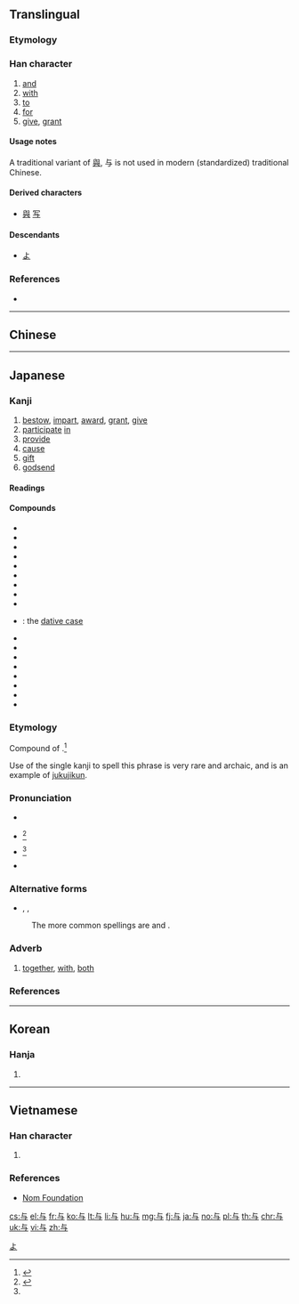 {{also|與}}
{{character info/new}}

==Translingual==
{{stroke order|type=bw|strokes=3}}

{{ja-forms|与|与|[[與]]}}

===Etymology===
{{Han etyl}}

===Han character===
{{Han char|rn=1|rad=一|as=03|sn=4|four=21407|canj=YSM}}

# [[and]]
# [[with]]
# [[to]]
# [[for]]
# [[give]], [[grant]]

====Usage notes====
A traditional variant of [[與]], 与 is not used in modern (standardized) traditional Chinese.

====Derived characters====
* [[與]] [[写]]

====Descendants====
* [[よ]]

===References===
* {{Han ref|kx=0077.010|dkj=00020|dj=0154.010|hdz=10005.030|uh=4E0E|ud=19982|bh=C94F|bd=51535}}

[[Category:Han characters from which hiragana were derived|よ]]

----

==Chinese==
{{zh-see|與}}

----

==Japanese==

===Kanji===
{{ja-kanji|grade=c|rs=一03|style=s|kyu=與}}

# [[bestow]], [[impart]], [[award]], [[grant]], [[give]]
# [[participate]] [[in]]
# [[provide]]
# [[cause]]
# [[gift]]
# [[godsend]]

====Readings====
{{ja-readings
|on=[[よ]] (yo)
|kun=[[あたう]] ([[与う]], atau), [[あたゆ]] ([[与ゆ]], atayu), [[あたえる]] ([[与える]], ataeru), [[あずかる]] ([[与る]], [[与かる]], azukaru), [[くみす]] ([[与す]], kumisu), [[くみする]] ([[与する]], kumisuru), [[ともに]] (tomo ni)
|nanori=[[とも]] (tomo), [[ゆ]] (yu)
}}

====Compounds====
{{der-top|Compounds}}
* {{ja-l|関与|かんよ|kan'yo}}
* {{ja-l|給与|きゅうよ|kyūyo}}
* {{ja-l|供与|きょうよ|kyōyo}}
* {{ja-l|授与|じゅよ|juyo}}
* {{ja-l|賞与|しょうよ|shōyo}}
* {{ja-l|生殺与奪}}
* {{ja-l|贈与|ぞうよ|zōyo}}
* {{ja-l|天与|てんよ|ten'yo}}
* {{ja-l|付与|ふよ|fuyo}}
* {{ja-l|与格|よかく|yokaku}}: the [[dative case]]
* {{ja-l|与件}}
* {{ja-l|与太}}
* {{ja-l|与太郎}}
* {{ja-l|与奪}}
* {{ja-l|与那国||Yonaguni}}
* {{ja-l|与力|よりき|yoriki}}
* {{ja-l|与論||Yoron}}
* {{ja-l|与那原|よなばる|Yonabaru}}
{{der-bottom}}

===Etymology===
Compound of {{compound|lang=ja|とも|tr1=tomo|t1=with; both|に|tr2=ni|pos2=adverbial particle}}.<ref name="KDJ">{{R:Kokugo Dai Jiten}}</ref>

Use of the single kanji {{lang|ja|与}} to spell this phrase is very rare and archaic, and is an example of [[熟字訓#Japanese|jukujikun]].

===Pronunciation===
* {{l|ja|sc=Latn|訓読み|Kun'yomi}}
* {{ja-accent-common|h|と|もに}}<ref name="DJR">{{R:Daijirin}}</ref>
* {{ja-accent-common|a|と|もに}}<ref name="DJR"/>
* {{IPA|lang=ja|[to̞mo̞ ni]}}

===Alternative forms===
* {{l|ja|ともに}}, {{l|ja|共に}}, {{l|ja|倶に}}
: The more common spellings are {{l|ja|ともに}} and {{l|ja|共に}}.

===Adverb===
{{ja-pos|adverb|とも に}}

# {{ja-def|共に}} [[together]], [[with]], [[both]]

===References===
<references/>

----

==Korean==

===Hanja===
{{ko-hanja|hangeul=여|rv=yeo|mr=yŏ}}

# {{defn|lang=ko|sort=一03}}

----

==Vietnamese==

===Han character===
{{vi-hantu|[[dữ]], [[dự]], [[đử]]|rs=一03}}

# {{defn|lang=vi|sort=一03}}

===References===
* [http://nomfoundation.org/common/nom_details.php?codepoint=4e0e Nom Foundation]

[[cs:与]]
[[el:与]]
[[fr:与]]
[[ko:与]]
[[lt:与]]
[[li:与]]
[[hu:与]]
[[mg:与]]
[[fj:与]]
[[ja:与]]
[[no:与]]
[[pl:与]]
[[th:与]]
[[chr:与]]
[[uk:与]]
[[vi:与]]
[[zh:与]]